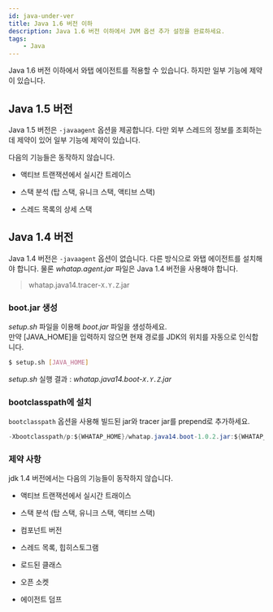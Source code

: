 ```yaml
---
id: java-under-ver
title: Java 1.6 버전 이하
description: Java 1.6 버전 이하에서 JVM 옵션 추가 설정을 완료하세요.
tags:
    - Java
---
```


Java 1.6 버전 이하에서 와탭 에이전트를 적용할 수 있습니다. 하지만 일부 기능에 제약이 있습니다.

## Java 1.5 버전

Java 1.5 버전은 `-javaagent` 옵션을 제공합니다. 다만 외부 스레드의 정보를 조회하는데 제약이 있어 일부 기능에 제약이 있습니다.

다음의 기능들은 동작하지 않습니다.

* 액티브 트랜잭션에서 실시간 트레이스

* 스택 분석 (탑 스택, 유니크 스택, 액티브 스택)

* 스레드 목록의 상세 스택

## Java 1.4 버전

Java 1.4 버전은 `-javaagent` 옵션이 없습니다. 다른 방식으로 와탭 에이전트를 설치해야 합니다. 물론 *whatap.agent.jar* 파일은 Java 1.4 버전을 사용해야 합니다.

> whatap.java14.tracer-`X.Y.Z`.jar

### boot.jar 생성

*setup.sh* 파일을 이용해 *boot.jar* 파일을 생성하세요.  
만약 [JAVA_HOME]을 입력하지 않으면 현재 경로를 JDK의 위치를 자동으로 인식합니다.

```bash
$ setup.sh [JAVA_HOME]
```

*setup.sh* 실행 결과 : *whatap.java14.boot-`X.Y.Z`.jar*

### bootclasspath에 설치

`bootclasspath` 옵션을 사용해 빌드된 jar와 tracer jar를 prepend로 추가하세요.

```java tite='java 실행 옵션'
-Xbootclasspath/p:${WHATAP_HOME}/whatap.java14.boot-1.0.2.jar:${WHATAP_HOME}/whatap.java14.tracer-1.0.2.jar
````

### 제약 사항

jdk 1.4 버전에서는 다음의 기능들이 동작하지 않습니다.

* 액티브 트랜잭션에서 실시간 트래이스

* 스택 분석 (탑 스택, 유니크 스택, 액티브 스택)

* 컴포넌트 버전

* 스레드 목록, 힙히스토그램

* 로드된 클래스

* 오픈 소켓

* 에이전트 덤프